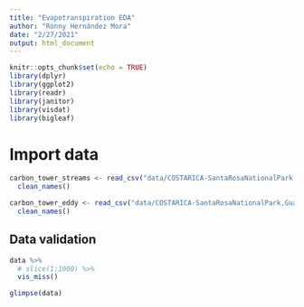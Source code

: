 ```yaml
---
title: "Evapotranspiration EDA"
author: "Ronny Hernández Mora"
date: "2/27/2021"
output: html_document
---
```


```r
knitr::opts_chunk$set(echo = TRUE)
library(dplyr)
library(ggplot2)
library(readr)
library(janitor)
library(visdat)
library(bigleaf)
```

# Import data

```r
carbon_tower_streams <- read_csv("data/COSTARICA-SantaRosaNationalPark,Guanacaste_CarbonTower(New)_Streams_Streams(12345)_20181228_20190128.csv") %>% 
  clean_names()

carbon_tower_eddy <- read_csv("data/COSTARICA-SantaRosaNationalPark,Guanacaste_CarbonTower(New)_EddyCo._CampbellCR3000(1)_20130607_20190512.csv") %>% 
  clean_names()
```

## Data validation

```r
data %>% 
  # slice(1:1000) %>% 
  vis_miss()

glimpse(data)
```

